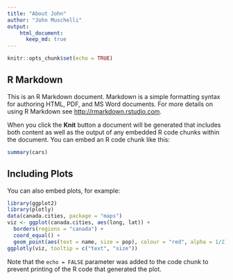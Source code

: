 ```yaml
---
title: "About John"
author: "John Muschelli"
output: 
    html_document:
      keep_md: true
---
```


```r
knitr::opts_chunk$set(echo = TRUE)
```

## R Markdown

This is an R Markdown document. Markdown is a simple formatting syntax for authoring HTML, PDF, and MS Word documents. For more details on using R Markdown see <http://rmarkdown.rstudio.com>.

When you click the **Knit** button a document will be generated that includes both content as well as the output of any embedded R code chunks within the document. You can embed an R code chunk like this:

```r
summary(cars)
```

## Including Plots

You can also embed plots, for example:

```r
library(ggplot2)
library(plotly)
data(canada.cities, package = "maps")
viz <- ggplot(canada.cities, aes(long, lat)) +
  borders(regions = "canada") +
  coord_equal() +
  geom_point(aes(text = name, size = pop), colour = "red", alpha = 1/2)
ggplotly(viz, tooltip = c("text", "size"))
```

Note that the `echo = FALSE` parameter was added to the code chunk to prevent printing of the R code that generated the plot.
